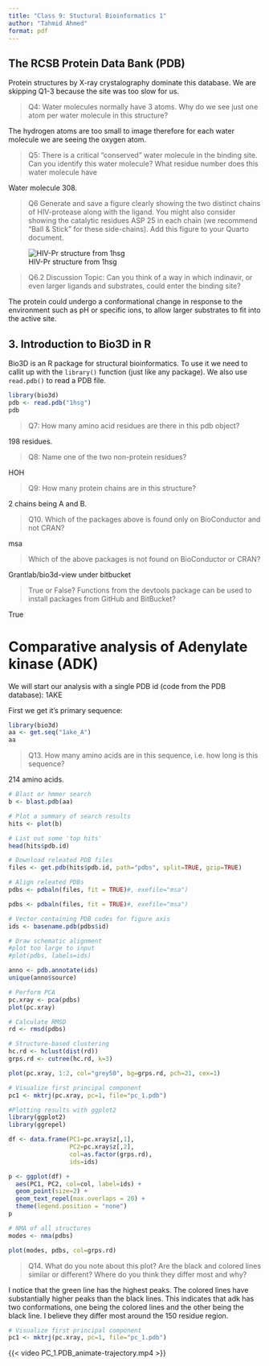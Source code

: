 ```yaml
---
title: "Class 9: Stuctural Bioinformatics 1"
author: "Tahmid Ahmed"
format: pdf
---
```


## The RCSB Protein Data Bank (PDB)

Protein structures by X-ray crystalography dominate this database. We are skipping Q1-3 because the site was too slow for us.

>Q4: Water molecules normally have 3 atoms. Why do we see just one atom per water molecule in this structure?

The hydrogen atoms are too small to image therefore for each water molecule we are seeing the oxygen atom.

>Q5: There is a critical “conserved” water molecule in the binding site. Can you identify this water molecule? What residue number does this water molecule have

Water molecule 308. 

>Q6 Generate and save a figure clearly showing the two distinct chains of HIV-protease along with the ligand. You might also consider showing the catalytic residues ASP 25 in each chain (we recommend “Ball & Stick” for these side-chains). Add this figure to your Quarto document.

![HIV-Pr structure from 1hsg](1HSG.png)

>Q6.2 Discussion Topic: Can you think of a way in which indinavir, or even larger ligands and substrates, could enter the binding site?

The protein could undergo a conformational change in response to the environment such as pH or specific ions, to allow larger substrates to fit into the active site. 

## 3. Introduction to Bio3D in R

Bio3D is an R package for structural bioinformatics. To use it we need to callit up with the `library()` function (just like any package).
We also use `read.pdb()` to read a PDB file.

```r
library(bio3d)
pdb <- read.pdb("1hsg")
pdb
```

>Q7: How many amino acid residues are there in this pdb object?

198 residues.

>Q8: Name one of the two non-protein residues?

HOH

>Q9: How many protein chains are in this structure?

2 chains being A and B.

>Q10. Which of the packages above is found only on BioConductor and not CRAN?

msa

>Which of the above packages is not found on BioConductor or CRAN?

Grantlab/bio3d-view under bitbucket

>True or False? Functions from the devtools package can be used to install packages from GitHub and BitBucket?

True

# Comparative analysis of Adenylate kinase (ADK)

We will start our analysis with a single PDB id (code from the PDB database): 1AKE

First we get it's primary sequence:

```r
library(bio3d)
aa <- get.seq("1ake_A")
aa
```

>Q13. How many amino acids are in this sequence, i.e. how long is this sequence?

214 amino acids.

```r
# Blast or hmmer search 
b <- blast.pdb(aa)
```

```r
# Plot a summary of search results
hits <- plot(b)
```

```r
# List out some 'top hits'
head(hits$pdb.id)
```

```r
# Download releated PDB files
files <- get.pdb(hits$pdb.id, path="pdbs", split=TRUE, gzip=TRUE)
```

```r
# Align releated PDBs
pdbs <- pdbaln(files, fit = TRUE)#, exefile="msa")
```

```r
pdbs <- pdbaln(files, fit = TRUE)#, exefile="msa")
```
```r
# Vector containing PDB codes for figure axis
ids <- basename.pdb(pdbs$id)

# Draw schematic alignment
#plot too large to input
#plot(pdbs, labels=ids)
```


```r
anno <- pdb.annotate(ids)
unique(anno$source)
```

```r
# Perform PCA
pc.xray <- pca(pdbs)
plot(pc.xray)
```

```r
# Calculate RMSD
rd <- rmsd(pdbs)

# Structure-based clustering
hc.rd <- hclust(dist(rd))
grps.rd <- cutree(hc.rd, k=3)

plot(pc.xray, 1:2, col="grey50", bg=grps.rd, pch=21, cex=1)
```

```r
# Visualize first principal component
pc1 <- mktrj(pc.xray, pc=1, file="pc_1.pdb")
```

```r
#Plotting results with ggplot2
library(ggplot2)
library(ggrepel)

df <- data.frame(PC1=pc.xray$z[,1], 
                 PC2=pc.xray$z[,2], 
                 col=as.factor(grps.rd),
                 ids=ids)

p <- ggplot(df) + 
  aes(PC1, PC2, col=col, label=ids) +
  geom_point(size=2) +
  geom_text_repel(max.overlaps = 20) +
  theme(legend.position = "none")
p
```

```r
# NMA of all structures
modes <- nma(pdbs)
```

```r
plot(modes, pdbs, col=grps.rd)
```

>Q14. What do you note about this plot? Are the black and colored lines similar or different? Where do you think they differ most and why?

I notice that the green line has the highest peaks. The colored lines have substantially higher peaks than the black lines. This indicates that adk has two conformations, one being the colored lines and the other being the black line. I believe they differ most around the 150 residue region. 

```r
# Visualize first principal component
pc1 <- mktrj(pc.xray, pc=1, file="pc_1.pdb")
```

{{< video PC_1.PDB_animate-trajectory.mp4 >}}